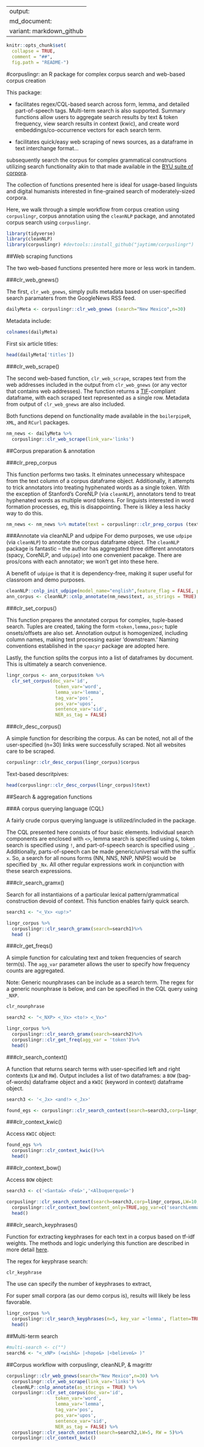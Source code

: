 
---
output:
  md_document:
    variant: markdown_github
---

```r
knitr::opts_chunk$set(
  collapse = TRUE,
  comment = "##",
  fig.path = "README-")
```

#corpuslingr: an R package for complex corpus search and web-based corpus creation

This package:

* facilitates regex/CQL-based search across form, lemma, and detailed part-of-speech tags. Multi-term search is also supported.  Summary functions allow users to aggregate search results by text & token frequency, view search results in context (kwic), and create word embeddings/co-occurrence vectors for each search term.

* facilitates quick/easy web scraping of news sources, as a dataframe in text interchange format...

subsequently search the corpus for complex grammatical constructions utilizing search functionality akin to that made available in the [BYU suite of corpora]().

The collection of functions presented here is ideal for usage-based linguists and digital humanists interested in fine-grained search of moderately-sized corpora.

Here, we walk through a simple workflow from corpus creation using `corpuslingr`, corpus annotation using the `cleanNLP` package, and annotated corpus search using `corpuslingr`.  

```r
library(tidyverse)
library(cleanNLP)
library(corpuslingr) #devtools::install_github("jaytimm/corpuslingr")
```


##Web scraping functions

The two web-based functions presented here more or less work in tandem.  

###clr_web_gnews()

The first, `clr_web_gnews`, simply pulls metadata based on user-specified search paramaters from the GoogleNews RSS feed.  

```r
dailyMeta <- corpuslingr::clr_web_gnews (search="New Mexico",n=30)
```

Metadata include:
```r
colnames(dailyMeta)
```

First six article titles:
```r
head(dailyMeta['titles'])
```


###clr_web_scrape()

The second web-based function, `clr_web_scrape`, scrapes text from the web addresses included in the output from `clr_web_gnews` (or any vector that contains web addresses).  The function returns a [TIF](https://github.com/ropensci/tif#text-interchange-formats)-compliant dataframe, with each scraped text represented as a single row.  Metadata from output of `clr_web_gnews` are also included.

Both functions depend on functionality made available in the `boilerpipeR`, `XML`, and `RCurl` packages.

```r
nm_news <- dailyMeta %>% 
  corpuslingr::clr_web_scrape(link_var='links')
```


##Corpus preparation & annotation

###clr_prep_corpus

This function performs two tasks.  It elminates unnecessary whitespace from the text column of a corpus dataframe object.  Additionally, it attempts to trick annotators into treating hyphenated words as a single token.  With the exception of Stanford's CoreNLP (via `cleanNLP`), annotators tend to treat hyphenated words as multiple word tokens.  For linguists interested in word formation processes, eg, this is disappointing. There is likley a less hacky way to do this.

```r
nm_news <- nm_news %>% mutate(text = corpuslingr::clr_prep_corpus (text, hyphenate = TRUE))
```


###Annotate via cleanNLP and udpipe
For demo purposes, we use `udpipe` (via `cleanNLP`) to annotate the corpus dataframe object. The `cleanNLP` package is fantastic -- the author has aggregated three different annotators (spacy, CoreNLP, and `udpipe`) into one convenient pacakge.  There are pros/cons with each annotator; we won't get into these here.     

A benefit of `udpipe` is that it is dependency-free, making it super useful for classroom and demo purposes.
 
```r
cleanNLP::cnlp_init_udpipe(model_name="english",feature_flag = FALSE, parser = "none") 
ann_corpus <- cleanNLP::cnlp_annotate(nm_news$text, as_strings = TRUE) 
```


###clr_set_corpus()

This function prepares the annotated corpus for complex, tuple-based search.  Tuples are created, taking the form `<token,lemma,pos>`; tuple onsets/offsets are also set. Annotation output is homogenized, including column names, making text processing easier 'downstream.' Naming conventions established in the `spacyr` package are adopted here.    

Lastly, the function splits the corpus into a list of dataframes by document.  This is ultimately a search convenience.

```r
lingr_corpus <- ann_corpus$token %>%
  clr_set_corpus(doc_var='id', 
                  token_var='word', 
                  lemma_var='lemma', 
                  tag_var='pos', 
                  pos_var='upos',
                  sentence_var='sid',
                  NER_as_tag = FALSE)
```


###clr_desc_corpus() 

A simple function for describing the corpus. As can be noted, not all of the user-specified (n=30) links were successfully scraped.  Not all websites care to be scraped.
```r
corpuslingr::clr_desc_corpus(lingr_corpus)$corpus
```

Text-based descritpives:
```r
head(corpuslingr::clr_desc_corpus(lingr_corpus)$text)
```



##Search & aggregation functions


###A corpus querying language (CQL)

A fairly crude corpus querying language is utilized/included in the package.

The CQL presented here consists of four basic elements.  Individual search components are enclosed with `<>`, lemma search is specified using `&`, token search is specified using `!`, and part-of-speech search is specified using `_`.  Additionally, parts-of-speech can be made generic/universal with the suffix `x`. So, a search for all nouns forms (NN, NNS, NNP, NNPS) would be specified by `_Nx`. All other regular expressions work in conjunction with these search expressions.

###clr_search_gramx()

Search for all instantiaions of a particular lexical pattern/grammatical construction devoid of context.  This function enables fairly quick search.
```r
search1 <- "<_Vx> <up!>"

lingr_corpus %>%
  corpuslingr::clr_search_gramx(search=search1)%>%
  head ()
```


###clr_get_freqs()

A simple function for calculating text and token frequencies of search term(s).  The `agg_var` parameter allows the user to specify how frequency counts are aggregated.

Note: Generic nounphrases can be include as a search term.  The regex for a generic nounphrase is below, and can be specified in the CQL query using `_NXP`.
```r
clr_nounphrase
```


```r
search2 <- "<_NXP> <_Vx> <to!> <_Vx>"

lingr_corpus %>%
  corpuslingr::clr_search_gramx(search=search2)%>%
  corpuslingr::clr_get_freq(agg_var = 'token')%>%
  head()
```

###clr_search_context()

A function that returns search terms with user-specified left and right contexts (`LW` and `RW`).  Output includes a list of two dataframes: a `BOW` (bag-of-words) dataframe object and a `KWIC` (keyword in context) dataframe object.  

```r
search3 <- '<_Jx> <and!> <_Jx>'

found_egs <- corpuslingr::clr_search_context(search=search3,corp=lingr_corpus,LW=5, RW = 5)
```


###clr_context_kwic()

Access `KWIC` object:
```r
found_egs %>%
  corpuslingr::clr_context_kwic()%>%
  head()
```


###clr_context_bow()

Access `BOW` object:

```r
search3 <- c('<Santa&> <Fe&>','<Albuquerque&>')

corpuslingr::clr_search_context(search=search3,corp=lingr_corpus,LW=10, RW = 10)%>%
  corpuslingr::clr_context_bow(content_only=TRUE,agg_var=c('searchLemma','lemma'))%>%
  head()
```


###clr_search_keyphrases()

Function for extracting keyphrases for each text in a corpus based on tf-idf weights.  The methods and logic underlying this function are described in more detail [here](https://www.jtimm.net/blog/keyphrase-extraction-from-a-corpus-of-texts/).

The regex for keyphrase search:
```r
clr_keyphrase
```


The use can specify the number of keyphrases to extract, 

For super small corpora (as our demo corpus is), results will likely be less favorable.
```r
lingr_corpus %>%
  corpuslingr::clr_search_keyphrases(n=5, key_var ='lemma', flatten=TRUE,jitter=TRUE)%>%
  head()
```


##Multi-term search

```r
#multi-search <- c("")
search6 <- "<_xNP> (<wish&> |<hope&> |<believe&> )"
```


##Corpus workflow with corpuslingr, cleanNLP, & magrittr

```r
corpuslingr::clr_web_gnews(search="New Mexico",n=30) %>%
  corpuslingr::clr_web_scrape(link_var='links') %>%
  cleanNLP::cnlp_annotate(as_strings = TRUE) %>%
  corpuslingr::clr_set_corpus(doc_var='id', 
                  token_var='word', 
                  lemma_var='lemma', 
                  tag_var='pos', 
                  pos_var='upos',
                  sentence_var='sid',
                  NER_as_tag = FALSE) %>%
  corpuslingr::clr_search_context(search=search2,LW=5, RW = 5)%>%
  corpuslingr::clr_context_kwic()
```



